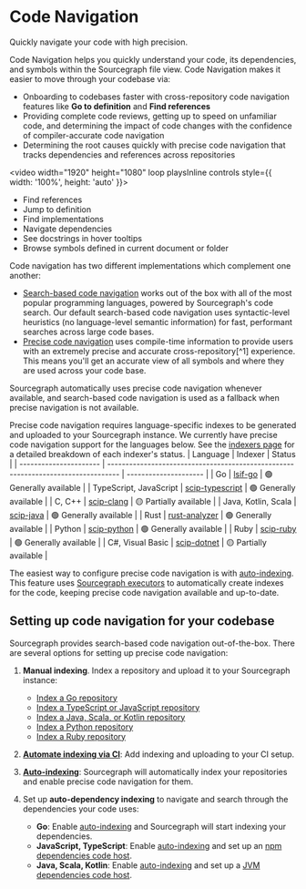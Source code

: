 # Code Navigation

<p className="subtitle">Quickly navigate your code with high precision.</p>

Code Navigation helps you quickly understand your code, its dependencies, and symbols within the Sourcegraph file view. Code Navigation makes it easier to move through your codebase via:

- Onboarding to codebases faster with cross-repository code navigation features like **Go to definition** and **Find references**
- Providing complete code reviews, getting up to speed on unfamiliar code, and determining the impact of code changes with the confidence of compiler-accurate code navigation
- Determining the root causes quickly with precise code navigation that tracks dependencies and references across repositories

<video width="1920" height="1080" loop playsInline controls style={{ width: '100%', height: 'auto' }}>
  <source src="https://storage.googleapis.com/sourcegraph-assets/Docs/Media/code-navigation-intro.webm" type="video/webm"/>
</video>

- Find references
- Jump to definition
- Find implementations
- Navigate dependencies
- See docstrings in hover tooltips
- Browse symbols defined in current document or folder

<QuickLinks>
	<QuickLink href="https://sourcegraph.com/github.com/dgrijalva/jwt-go/-/blob/token.go?L37:6#tab=references" icon="installation" imgAlt="Code Navigation" title="Try it on public code!" />
	<QuickLink href="#code-navigation-for-your-code" icon="lightbulb" imgAlt="Code Navigation" title="Enable it for your code" />
	<QuickLink href="/code_navigation/references/precise_examples" icon="presets" imgAlt="Code Navigation" title="Examples" />
  <QuickLink href="/code_navigation/references/indexers" icon="theming" imgAlt="Code Navigation" title="Indexers" />
</QuickLinks>

Code navigation has two different implementations which complement one another:

- [Search-based code navigation](/code_navigation/explanations/search_based_code_navigation) works out of the box with all of the most popular programming languages, powered by Sourcegraph's code search. Our default search-based code navigation uses syntactic-level heuristics (no language-level semantic information) for fast, performant searches across large code bases.
- [Precise code navigation](/code_navigation/explanations/precise_code_navigation) uses compile-time information to provide users with an extremely precise and accurate cross-repository[^1] experience. This means you'll get an accurate view of all symbols and where they are used across your code base.

Sourcegraph automatically uses precise code navigation whenever available, and search-based code navigation is used as a fallback when precise navigation is not available.

Precise code navigation requires language-specific indexes to be generated and uploaded to your Sourcegraph instance. We currently have precise code navigation support for the languages below. See the [indexers page](/code_navigation/references/indexers) for a detailed breakdown of each indexer's status.
|        Language        |                                      Indexer                                      |        Status         |
| ---------------------- | --------------------------------------------------------------------------------- | --------------------- |
| Go                     | [lsif-go](https://sourcegraph.com/github.com/sourcegraph/lsif-go)                 | 🟢 Generally available |
| TypeScript, JavaScript | [scip-typescript](https://sourcegraph.com/github.com/sourcegraph/scip-typescript) | 🟢 Generally available |
| C, C++                 | [scip-clang](https://sourcegraph.com/github.com/sourcegraph/scip-clang)           | 🟡 Partially available |
| Java, Kotlin, Scala    | [scip-java](https://sourcegraph.com/github.com/sourcegraph/scip-java)             | 🟢 Generally available |
| Rust                   | [rust-analyzer](https://sourcegraph.com/github.com/rust-lang/rust-analyzer)       | 🟢 Generally available |
| Python                 | [scip-python](https://sourcegraph.com/github.com/sourcegraph/scip-python)         | 🟢 Generally available |
| Ruby                   | [scip-ruby](https://sourcegraph.com/github.com/sourcegraph/scip-ruby)             | 🟢 Generally available |
| C#, Visual Basic       | [scip-dotnet](https://github.com/sourcegraph/scip-dotnet)                         | 🟡 Partially available |

The easiest way to configure precise code navigation is with [auto-indexing](/code_navigation/explanations/auto_indexing). This feature uses [Sourcegraph executors](/admin/executors/) to automatically create indexes for the code, keeping precise code navigation available and up-to-date.

## Setting up code navigation for your codebase

Sourcegraph provides search-based code navigation out-of-the-box. There are several options for setting up precise code navigation:

1. **Manual indexing**. Index a repository and upload it to your Sourcegraph instance:

    - [Index a Go repository](/code_navigation/how-to/index_a_go_repository#manual-indexing)
    - [Index a TypeScript or JavaScript repository](/code_navigation/how-to/index_a_typescript_and_javascript_repository#manual-indexing)
    - [Index a Java, Scala, or Kotlin repository](https://sourcegraph.github.io/scip-java/docs/getting-started.html)
    - [Index a Python repository](https://sourcegraph.com/github.com/sourcegraph/scip-python)
    - [Index a Ruby repository](https://sourcegraph.com/github.com/sourcegraph/scip-ruby)

2. [**Automate indexing via CI**](/code_navigation/how-to/adding_lsif_to_workflows): Add indexing and uploading to your CI setup.
3. [**Auto-indexing**](/code_navigation/how-to/enable_auto_indexing): Sourcegraph will automatically index your repositories and enable precise code navigation for them.
4. Set up **auto-dependency indexing** to navigate and search through the dependencies your code uses:
    - **Go**: Enable [auto-indexing](/code_navigation/explanations/auto_indexing) and Sourcegraph will start indexing your dependencies.
    - **JavaScript, TypeScript**: Enable [auto-indexing](/code_navigation/explanations/auto_indexing) and set up an [npm dependencies code host](/integration/npm).
    - **Java, Scala, Kotlin**: Enable [auto-indexing](/code_navigation/explanations/auto_indexing) and set up a [JVM dependencies code host](/integration/jvm).
